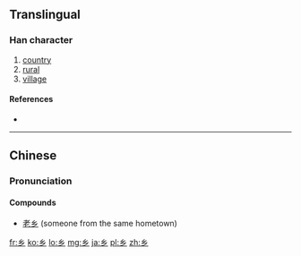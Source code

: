 {{also|鄉|鄕}}<!-- may be replaced by zh-forms -->
==Translingual==

===Han character===
{{Han char|rn=52|rad=幺|as=00|sn=3|var=1|four=|canj=女女竹 (VVH)}}

# [[country]]
# [[rural]]
# [[village]]

====References====
* {{Han ref|kx=0084.051|hdz=10051.050|uh=4E61|ud=20065}}

----

==Chinese==
{{zh-hanzi-box|乡|[[鄉]]}}

===Pronunciation===
{{zh-pron
|m=xiāng
|c=hoeng1,hoeng3
|mn=hiang/hiong/hiuⁿ
|mc=y
|oc=y
|ma=
|cat=n,a
}}

====Compounds====
*[[老乡]] (someone from the same hometown)

[[fr:乡]]
[[ko:乡]]
[[lo:乡]]
[[mg:乡]]
[[ja:乡]]
[[pl:乡]]
[[zh:乡]]